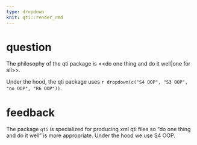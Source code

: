 ```yaml
---
type: dropdown
knit: qti::render_rmd
---
```


# question

The philosophy of the qti package is <<do one thing and do it well|one for all>>.

Under the hood, the qti package uses `r dropdown(c("S4 OOP", "S3 OOP", "no OOP", "R6 OOP"))`.

# feedback

The package `qti` is specialized for producing xml qti files so "do one thing and do it well" is more appropriate. Under the hood we use S4 OOP.
